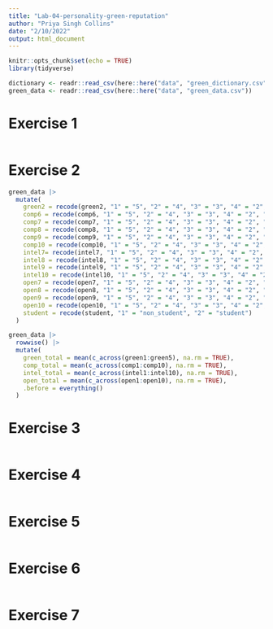 ```yaml
---
title: "Lab-04-personality-green-reputation"
author: "Priya Singh Collins"
date: "2/10/2022"
output: html_document
---
```


```r
knitr::opts_chunk$set(echo = TRUE)
library(tidyverse)
```

```r
dictionary <- readr::read_csv(here::here("data", "green_dictionary.csv"))
green_data <- readr::read_csv(here::here("data", "green_data.csv"))
```

# Exercise 1
```r

```

# Exercise 2
```r

green_data |>
  mutate(
    green2 = recode(green2, "1" = "5", "2" = "4", "3" = "3", "4" = "2", "5" = "1"),
    comp6 = recode(comp6, "1" = "5", "2" = "4", "3" = "3", "4" = "2", "5" = "1"),
    comp7 = recode(comp7, "1" = "5", "2" = "4", "3" = "3", "4" = "2", "5" = "1"),
    comp8 = recode(comp8, "1" = "5", "2" = "4", "3" = "3", "4" = "2", "5" = "1"),
    comp9 = recode(comp9, "1" = "5", "2" = "4", "3" = "3", "4" = "2", "5" = "1"),
    comp10 = recode(comp10, "1" = "5", "2" = "4", "3" = "3", "4" = "2", "5" = "1"),
    intel7= recode(intel7, "1" = "5", "2" = "4", "3" = "3", "4" = "2", "5" = "1"),
    intel8 = recode(intel8, "1" = "5", "2" = "4", "3" = "3", "4" = "2", "5" = "1"),
    intel9 = recode(intel9, "1" = "5", "2" = "4", "3" = "3", "4" = "2", "5" = "1"),
    intel10 = recode(intel10, "1" = "5", "2" = "4", "3" = "3", "4" = "2", "5" = "1"),
    open7 = recode(open7, "1" = "5", "2" = "4", "3" = "3", "4" = "2", "5" = "1"),
    open8 = recode(open8, "1" = "5", "2" = "4", "3" = "3", "4" = "2", "5" = "1"),
    open9 = recode(open9, "1" = "5", "2" = "4", "3" = "3", "4" = "2", "5" = "1"),
    open10 = recode(open10, "1" = "5", "2" = "4", "3" = "3", "4" = "2", "5" = "1"),
    student = recode(student, "1" = "non_student", "2" = "student")
  )

green_data |>
  rowwise() |>
  mutate(
    green_total = mean(c_across(green1:green5), na.rm = TRUE),
    comp_total = mean(c_across(comp1:comp10), na.rm = TRUE),
    intel_total = mean(c_across(intel1:intel10), na.rm = TRUE),
    open_total = mean(c_across(open1:open10), na.rm = TRUE),
    .before = everything()
  )
```

# Exercise 3
```r

```

# Exercise 4
```r

```

# Exercise 5 
```r

```

# Exercise 6
```r

```

# Exercise 7
```r

```